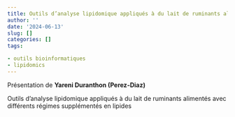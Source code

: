 ```yaml
---
title: Outils d’analyse lipidomique appliqués à du lait de ruminants alimentés avec différents régimes supplémentés en lipides, Yareni Duranthon
author: ''
date: '2024-06-13'
slug: []
categories: []
tags: 

- outils bioinformatiques
- lipidomics
---
```



Présentation de **Yareni Duranthon (Perez-Diaz)**


Outils d’analyse lipidomique appliqués à du lait de ruminants alimentés avec différents régimes supplémentés en lipides

<!-- Vous trouverez la présentation à ce lien : [pdf](/diapos/nom.pdf). -->